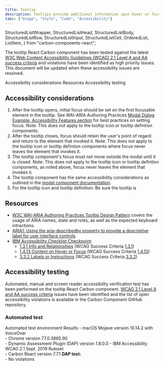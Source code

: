 ```yaml
---
title: Tooltip
description: Tooltips provide additional information upon hover or focus. The information should be contextual, useful, and nonessential information.
tabs: ["Usage", "Style", "Code", "Accessibility"]
---
```


  StructuredListWrapper,
  StructuredListHead,
  StructuredListBody,
  StructuredListRow,
  StructuredListInput,
  StructuredListCell,
  OrderedList,
  ListItem,
} from "carbon-components-react";

<PageDescription>

The tooltip React Carbon component has been tested against the latest
[W3C Web Content Accessibility Guidelines (WCAG) 2.1 Level A and AA success
criteria](https://www.w3.org/TR/WCAG21/) and violations have been identified
as high priority issues. This document will be updated when these
accessibility issues are resolved.

</PageDescription>

<AnchorLinks>
  <AnchorLink>Accessibility considerations</AnchorLink>
  <AnchorLink>Resources</AnchorLink>
  <AnchorLink>Accessibility testing</AnchorLink>
</AnchorLinks>

## Accessibility considerations

1. After the tooltip opens, initial focus should be set on the first focusable element in the tooltip. See WAI-ARIA Authoring Practices [Modal Dialog Example, Accessibility Features section](https://www.w3.org/TR/wai-aria-practices-1.1/examples/dialog-modal/dialog.html) for best practices on setting focus. Note: This does not apply to the tooltip icon or tooltip defintion components.
2. After the tooltip closes, focus should retain the user's point of regard and return to the element that invoked it. Note: This does not apply to the tooltip icon or tooltip defintion components where focus never leaves the element that invokes it.
3. The tooltip component's focus must not move outside the modal until it is closed. Note: This does not apply to the tooltip icon or tooltip defintion components, as noted above, focus never leaves the element that invokes it.
4. The tooltip component has the same accessibility considerations as outlined in the [modal component documentation](https://pages.github.ibm.com/IBMa/Carbon_Integration/Doc/Modal-doc.html).
5. For the tooltip icon and tooltip definition: Be sure the tooltip is

## Resources

- [W3C WAI-ARIA Authoring Practices Tooltip Design Pattern](https://www.w3.org/TR/wai-aria-practices-1.1/#tooltip) covers the usage of ARIA names, state and roles, as well as the expected keyboard intractions.
- [ARIA1: Using the aria-describedby property to provide a descriptive label for user interface controls](https://www.w3.org/WAI/WCAG21/Techniques/aria/ARIA1)
- [IBM Accessibility Checklist Checkpoint](https://www.ibm.com/able/guidelines/ci162/accessibility_checklist.html):
  - [1.3.1 Info and Relationships](https://www.ibm.com/able/guidelines/ci162/info_and_relationships.html) (WCAG Success Criteria [1.3.1](https://www.w3.org/WAI/WCAG21/Understanding/info-and-relationships))
  - [1.4.13 Content on Hover or Focus](https://www.ibm.com/able/guidelines/ci162/content_on_hover_71.html) (WCAG Success Criteria [1.4.13](https://www.w3.org/WAI/WCAG21/Understanding/content-on-hover-or-focus.html))
  - [3.3.2 Labels or Instructions](https://www.ibm.com/able/guidelines/ci162/labels_or_instructions.html) (WCAG Success Criteria [3.3.2](https://www.w3.org/WAI/WCAG21/Understanding/labels-or-instructions))

## Accessibility testing

Automated, manual and screen reader accessibility verification test has been performed on the tooltip React Carbon component. [WCAG 2.1 Level A and AA success criteria](https://www.w3.org/TR/WCAG21/) issues have been identified and the list of open accessibility violations is available in the Carbon Component GitHub repository.

### Automated test

<Row>
  <Column noGutterSm>
    <StructuredListWrapper>
      <StructuredListHead>
        <StructuredListRow head>
          <StructuredListCell head>
            Automated test environment
          </StructuredListCell>
          <StructuredListCell head>Results</StructuredListCell>
        </StructuredListRow>
      </StructuredListHead>
      <StructuredListBody>
        <StructuredListRow>
          <StructuredListCell>
            - macOS Mojave version 10.14.2 with VoiceOver
            <br />
            - Chrome version 77.0.3865.90
            <br />
            - Dynamic Assessment Plugin (DAP) version 1.8.0.0 - IBM
            Accessibility WCAG 2.1 Sept. 2019 Ruleset
            <br />- Carbon React version 7.7.1
          </StructuredListCell>
          <StructuredListCell>
            <strong>DAP test:</strong>
            <br />- No violations
          </StructuredListCell>
        </StructuredListRow>
      </StructuredListBody>
    </StructuredListWrapper>
  </Column>
</Row>
